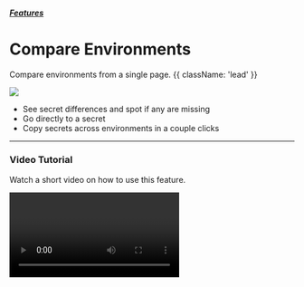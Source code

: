 

##### [Features](/docs/features)
# Compare Environments

Compare environments from a single page. {{ className: 'lead' }}

![](/assets/img/features/compare-environments.png)

* See secret differences and spot if any are missing
* Go directly to a secret
* Copy secrets across environments in a couple clicks

---

### Video Tutorial

Watch a short video on how to use this feature.

<Video
  mp4='/assets/img/features/compare-environments.mp4'
  webm='/assets/img/features/compare-environments.webm'/>

